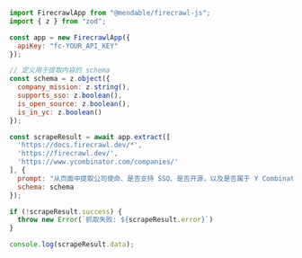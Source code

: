 ```js Node
import FirecrawlApp from "@mendable/firecrawl-js";
import { z } from "zod";

const app = new FirecrawlApp({
  apiKey: "fc-YOUR_API_KEY"
});

// 定义用于提取内容的 schema
const schema = z.object({
  company_mission: z.string(),
  supports_sso: z.boolean(),
  is_open_source: z.boolean(),
  is_in_yc: z.boolean()
});

const scrapeResult = await app.extract([
  'https://docs.firecrawl.dev/*', 
  'https://firecrawl.dev/', 
  'https://www.ycombinator.com/companies/'
], {
  prompt: "从页面中提取公司使命、是否支持 SSO、是否开源，以及是否属于 Y Combinator。"
  schema: schema
});

if (!scrapeResult.success) {
  throw new Error(`抓取失败: ${scrapeResult.error}`)
}

console.log(scrapeResult.data);
```
